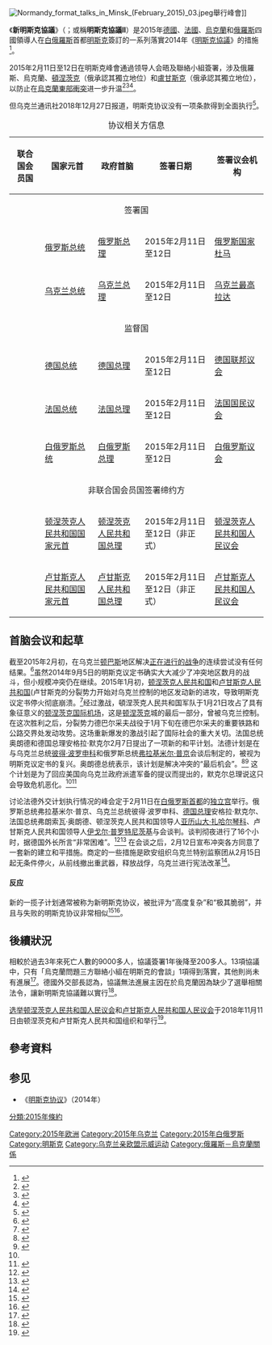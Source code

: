 {{expand|time=2015-06-04T09:50:39+00:00}}
{{noteTA
|G1=Places
|G2=PP
}}
[[File:Normandy_format_talks_in_Minsk_(February_2015)_03.jpeg|thumb]]舉行峰會]]
{{烏克蘭危機}}

《'''新明斯克協議'''》（{{lang-en|Minsk II}}；或稱'''明斯克協議II'''）是2015年[[德國|德國]]、[[法國|法國]]、[[烏克蘭|烏克蘭]]和[[俄羅斯|俄羅斯]]四國領導人在[[白俄羅斯|白俄羅斯]]首都[[明斯克|明斯克]]簽訂的一系列落實2014年《[[明斯克協議|明斯克協議]]》的措施<ref>{{Cite web|title=新明斯克协议执行取得艰难进展（国际视点）-新华网|url=http://www.xinhuanet.com/politics/2015-02/28/c_127526149.htm|access-date=2021-07-10|work=www.xinhuanet.com|archive-url=https://web.archive.org/web/20210711204749/http://www.xinhuanet.com/politics/2015-02/28/c_127526149.htm|archive-date=2021-07-11|dead-url=no}}</ref>。

2015年2月11日至12日在明斯克峰會通過领导人会晤及聯絡小組簽署，涉及俄羅斯、烏克蘭、[[頓涅茨克|頓涅茨克]]（俄承認其獨立地位）和[[盧甘斯克|盧甘斯克]]（俄承認其獨立地位），以防止在[[顿巴斯战争|烏克蘭東部衝突]]进一步升温<ref>{{Cite web|title=The Impact of the Normandy Format on the Conflict in Ukraine: Four Leaders, Three Cease-fires, and Two Summits|url=https://www.csis.org/analysis/impact-normandy-format-conflict-ukraine-four-leaders-three-cease-fires-and-two-summits|access-date=2021-07-10|work=www.csis.org|language=en|archive-url=https://web.archive.org/web/20211127031223/https://www.csis.org/analysis/impact-normandy-format-conflict-ukraine-four-leaders-three-cease-fires-and-two-summits|archive-date=2021-11-27|dead-url=no}}</ref><ref>{{Cite web|title=Normandy talks land in Paris but fail to deliver peace in Ukraine|url=https://www.politico.eu/article/normandy-talks-land-in-paris-but-fail-to-deliver-peace-in-ukraine/|access-date=2021-07-10|date=2019-12-10|work=POLITICO|language=en-US|archive-url=https://web.archive.org/web/20211201210522/https://www.politico.eu/article/normandy-talks-land-in-paris-but-fail-to-deliver-peace-in-ukraine/|archive-date=2021-12-01|dead-url=no}}</ref><ref>{{Cite web|title=中国代表说新明斯克协议仍是乌克兰危机政治调解的关键|url=https://world.huanqiu.com/article/9CaKrnKpt1A|access-date=2021-07-10|work=world.huanqiu.com|archive-url=https://web.archive.org/web/20210710160909/https://world.huanqiu.com/article/9CaKrnKpt1A|archive-date=2021-07-10|dead-url=no}}</ref>。

但乌克兰通讯社2018年12月27日报道，明斯克协议没有一项条款得到全面执行<ref name="10391709-almost-entire-gray">{{Cite news|url=https://www.unian.info/war/10391709-almost-entire-gray-zone-in-donbas-liberated-by-ukraine-without-minsk-deal-breach-adviser.html|title=Almost entire 'gray' zone in Donbas liberated by Ukraine without Minsk deal breach – adviser|publisher=[[UNIAN|UNIAN]]|date=27 December 2018|access-date=22 April 2019|archive-date=2018-12-28|archive-url=https://web.archive.org/web/20181228035233/https://www.unian.info/war/10391709-almost-entire-gray-zone-in-donbas-liberated-by-ukraine-without-minsk-deal-breach-adviser.html|dead-url=no}}</ref>。

{| class="wikitable"
|+协议相关方信息
! 联合国会员国!!国家元首  !! 政府首脑!! 签署日期  !! 签署议会机构
|-
! colspan="5" align="center" | 签署国
|-
|{{flag|俄罗斯}}
|[[俄罗斯总统|俄罗斯总统]]
|[[俄罗斯总理|俄罗斯总理]]
|2015年2月11日至12日
|[[俄罗斯国家杜马|俄罗斯国家杜马]]
|-
|{{flag|乌克兰}}
|[[乌克兰总统|乌克兰总统]]
|[[乌克兰总理|乌克兰总理]]
|2015年2月11日至12日
|[[乌克兰最高拉达|乌克兰最高拉达]]
|-
! colspan="5" align="center" | 监督国
|-
|{{flag|德国}}
|[[德国总统|德国总统]]
|[[德国总理|德国总理]]
|2015年2月11日至12日
|[[德国联邦议会|德国联邦议会]]
|-
|{{flag|法国}}
|[[法国总统|法国总统]]
|[[法国总理|法国总理]]
|2015年2月11日至12日
|[[法国国民议会|法国国民议会]]
|-
|{{flag|白俄罗斯}}
|[[白俄罗斯总统|白俄罗斯总统]]
|[[白俄罗斯总理|白俄罗斯总理]]
|2015年2月11日至12日
|[[白俄罗斯议会|白俄罗斯议会]]
|-
! colspan="5" align="center" | 非联合国会员国签署缔约方
|-
|{{flag|顿涅茨克人民共和国}}
|[[顿涅茨克人民共和国国家元首|顿涅茨克人民共和国国家元首]]
|[[顿涅茨克人民共和国总理|顿涅茨克人民共和国总理]]
|2015年2月11日至12日（非正式）
|[[顿涅茨克人民共和国人民议会|顿涅茨克人民共和国人民议会]]
|-
|{{flag|卢甘斯克人民共和国}}
|[[卢甘斯克人民共和国国家元首|卢甘斯克人民共和国国家元首]]
|[[卢甘斯克人民共和国总理|卢甘斯克人民共和国总理]]
|2015年2月11日至12日（非正式）
|[[卢甘斯克人民共和国人民议会|卢甘斯克人民共和国人民议会]]
|}

== 首脑会议和起草 ==
截至2015年2月初，在乌克兰[[顿巴斯|顿巴斯]]地区解决[[顿巴斯战争|正在进行的战争]]的连续尝试没有任何结果。<ref name="BB12FEB225f">{{cite news|url=https://www.bloomberg.com/news/articles/2015-02-12/ukrainian-cease-fire-sealed-after-all-night-minsk-peace-summit|title=EU Stands by Sanctions Against Russia After Ukraine Truce Sealed|work=Bloomberg News|date=12 February 2015|access-date=12 February 2015|archive-date=2021-11-02|archive-url=https://web.archive.org/web/20211102144622/https://www.bloomberg.com/news/articles/2015-02-12/ukrainian-cease-fire-sealed-after-all-night-minsk-peace-summit|dead-url=no}}</ref>虽然2014年9月5日的明斯克议定书确实大大减少了冲突地区数月的战斗，但小规模冲突仍在继续。2015年1月初，[[顿涅茨克人民共和国|顿涅茨克人民共和国]]和[[卢甘斯克人民共和国|卢甘斯克人民共和国]](卢甘斯克的分裂势力开始对乌克兰控制的地区发动新的进攻，导致明斯克议定书停火彻底崩溃。<ref name="GD21JAN">{{cite news|url=https://www.theguardian.com/world/2015/jan/21/russia-ukraine-war-fighting-east|title=Ukraine forces admit loss of Donetsk airport to rebels|work=The Guardian|date=21 January 2015|access-date=23 January 2015|archive-date=2015-01-23|archive-url=https://web.archive.org/web/20150123044426/http://www.theguardian.com/world/2015/jan/21/russia-ukraine-war-fighting-east|dead-url=no}}</ref>经过激战，頓涅茨克人民共和国军队于1月21日攻占了具有象征意义的[[顿涅茨克国际机场|顿涅茨克国际机场]]，这是[[顿涅茨克|顿涅茨克]]城的最后一部分，曾被乌克兰控制。在这次胜利之后，分裂势力德巴尔采夫战役于1月下旬在德巴尔采夫的重要铁路和公路交界处发动攻势。这场重新爆发的激战引起了国际社会的重大关切。法国总统奥朗德和德国总理安格拉·默克尔2月7日提出了一项新的和平计划。法德计划是在与乌克兰总统[[彼得·波罗申科|彼得·波罗申科]]和俄罗斯总统[[弗拉基米尔·普京|弗拉基米尔·普京]]会谈后制定的，被视为明斯克议定书的复兴。奥朗德总统表示，该计划是解决冲突的“最后机会”。<ref name="7FEB2052">{{cite news|url=https://www.bbc.com/news/world-europe-31185027|title=Ukraine crisis: 'Last chance' for peace says Hollande|publisher=BBC News|date=7 February 2015|access-date=7 February 2015|archive-date=2021-10-31|archive-url=https://web.archive.org/web/20211031221808/https://www.bbc.com/news/world-europe-31185027|dead-url=no}}</ref><ref name="wew223">{{cite news|url=https://www.bloomberg.com/news/articles/2015-02-07/putin-rejects-attempts-to-contain-russia-after-peace-talks-fail|title=Putin Rejects Attempts to Contain Russia After Peace Talks Fail|work=Bloomberg News|date=7 February 2015|access-date=7 February 2015|archive-date=2021-11-02|archive-url=https://web.archive.org/web/20211102143306/https://www.bloomberg.com/news/articles/2015-02-07/putin-rejects-attempts-to-contain-russia-after-peace-talks-fail|dead-url=no}}</ref> 这个计划是为了回应美国向乌克兰政府派遣军备的提议而提出的，默克尔总理说这只会导致危机恶化。<ref name="7FEB2052" /><ref name="7FEBNYT">{{cite news|url=https://www.nytimes.com/2015/02/08/world/europe/divisions-on-display-over-western-response-to-ukraine-at-security-conference.html|title=Western Nations Split on Arming Kiev|work=The New York Times|date=7 February 2015|access-date=7 February 2015|archive-date=2021-10-19|archive-url=https://web.archive.org/web/20211019144619/https://www.nytimes.com/2015/02/08/world/europe/divisions-on-display-over-western-response-to-ukraine-at-security-conference.html|dead-url=no}}</ref>

讨论法德外交计划执行情况的峰会定于2月11日在[[白俄罗斯|白俄罗斯]][[首都|首都]]的[[明斯克|独立宫]]举行。俄罗斯总统弗拉基米尔·普京、乌克兰总统彼得·波罗申科、[[德国总理|德国总理]]安格拉·默克尔、法国总统弗朗索瓦·奥朗德、顿涅茨克人民共和国领导人[[亚历山大·扎哈尔琴科|亚历山大·扎哈尔琴科]]、卢甘斯克人民共和国领导人[[伊戈尔·普罗特尼茨基|伊戈尔·普罗特尼茨基]]与会谈判。谈判彻夜进行了16个小时，据德国外长所言“非常困难”。<ref name="12FEG22">{{cite news|date=12 February 2015|title='Glimmer of hope' for Ukraine after deal at Minsk peace summit|work=Reuters|url=https://www.reuters.com/article/us-ukraine-crisis-idUSKBN0LG0FX20150212|access-date=2020-09-13|archive-date=2021-10-19|archive-url=https://web.archive.org/web/20211019235619/https://www.reuters.com/article/us-ukraine-crisis-idUSKBN0LG0FX20150212|dead-url=no}}</ref><ref name="UYH#52">{{cite news|first1=Alexandra|last1=Hudson|author2=Madeline Chambers|url=https://www.yahoo.com/news/german-min-minsk-deal-not-wished-101526732.html?ref=gs|title=German foreign minister: Minsk deal not all we would have wished for|publisher=Yahoo News|date=12 February 2015|agency=Reuters|access-date=21 October 2016|archive-date=2021-11-16|archive-url=https://web.archive.org/web/20211116173110/https://www.yahoo.com/news/german-min-minsk-deal-not-wished-101526732.html?ref=gs|dead-url=no}}</ref> 在会谈之后，2月12日宣布冲突各方同意了一套新的建立和平措施。商定的一些措施是欧安组织乌克兰特别监察团从2月15日起无条件停火，从前线撤出重武器，释放战俘，乌克兰进行宪法改革<ref name="WSJ12FEBY">{{cite news|first1=Andrey|last1=Ostroukh|author2=Gregory L. White|author3=Julian E. Barnes|url=https://www.wsj.com/articles/ukraine-peace-talks-yield-cease-fire-deal-1423731958|title=Ukraine Peace Talks Yield Cease-Fire Deal|work=The Wall Street Journal|date=12 February 2015|access-date=12 February 2015|url-access=limited|archive-date=2021-10-19|archive-url=https://web.archive.org/web/20211019054547/https://www.wsj.com/articles/ukraine-peace-talks-yield-cease-fire-deal-1423731958|dead-url=no}}</ref>。

====反应====
新的一揽子计划通常被称为新明斯克协议，被批评为“高度复杂”和“极其脆弱”，并且与失败的明斯克协议非常相似<ref name="GD12FEB22">{{cite news|first=Simon|last=Tisdall|author-link=Simon Tisdall|url=https://www.theguardian.com/world/2015/feb/12/ukraine-peace-deal-looks-fragile-in-the-extreme|title=Ukraine peace deal looks fragile in the extreme|work=The Guardian|date=12 February 2015|access-date=12 February 2015|archive-date=2015-02-12|archive-url=https://web.archive.org/web/20150212125502/http://www.theguardian.com/world/2015/feb/12/ukraine-peace-deal-looks-fragile-in-the-extreme|dead-url=no}}</ref><ref name="MEI1">{{cite news|first=Ingo|last=Mannteufel|url=http://www.dw.com/en/opinion-minsk-ii-leaves-many-questions-unanswered/a-18255011|title=Minsk II leaves many questions unanswered|publisher=Deutsche Welle|date=12 February 2015|access-date=12 February 2015|archive-date=2021-10-20|archive-url=https://web.archive.org/web/20211020015456/https://www.dw.com/en/opinion-minsk-ii-leaves-many-questions-unanswered/a-18255011|dead-url=no}}</ref>。

== 後續狀況 ==
相較於過去3年來死亡人數的9000多人，協議簽署1年後降至200多人。13項協議中，只有「烏克蘭問題三方聯絡小組在明斯克的會談」1項得到落實，其他則尚未有進展<ref>{{Cite web|title=新明斯克协议一周年　乌克兰危机何去何从--国际--人民网|url=http://world.people.com.cn/n1/2016/0212/c1002-28120382.html|access-date=2022-02-28|work=world.people.com.cn|archive-date=2020-11-01|archive-url=https://web.archive.org/web/20201101202500/http://world.people.com.cn/n1/2016/0212/c1002-28120382.html}}</ref>。德國外交部長認為，協議無法進展主因在於烏克蘭因為缺少了選舉相關法令，讓新明斯克協議難以實行<ref>{{Cite web|title=德国外长：乌克兰缺少选举法阻碍新明斯克协议落实|url=https://sputniknews.cn/20160119/1017754919.html|access-date=2022-02-28|date=20160119T1944+0800|last=俄罗斯卫星通讯社|work=俄罗斯卫星通讯社|language=zh|archive-date=2022-04-04|archive-url=https://web.archive.org/web/20220404181211/https://sputniknews.cn/20160119/1017754919.html}}</ref>。

[[选举|选举]][[顿涅茨克人民共和国人民议会|顿涅茨克人民共和国人民议会]]和[[卢甘斯克人民共和国人民议会|卢甘斯克人民共和国人民议会]]于2018年11月11日由顿涅茨克和卢甘斯克人民共和国组织和举行<ref>{{Cite news|url=https://www.washingtonpost.com/world/europe/incumbents-win-vote-in-ukraine-rebel-regions/2018/11/12/04e2e23a-e65d-11e8-8449-1ff263609a31_story.html?noredirect=on|archive-url=https://web.archive.org/web/20181214070213/https://www.washingtonpost.com/world/europe/incumbents-win-vote-in-ukraine-rebel-regions/2018/11/12/04e2e23a-e65d-11e8-8449-1ff263609a31_story.html?noredirect=on|url-status=dead|archive-date=14 December 2018|title=Separatists win vote in Ukraine rebel regions by big margins|work=[[The_Washington_Post|The Washington Post]]|date=12 November 2018|access-date=17 November 2018}}</ref>。

== 參考資料 ==
{{reflist}}

== 参见 ==
* 《[[明斯克协议|明斯克协议]]》（2014年）

{{頓巴斯戰爭}}

[[Category:2015年欧洲|Category:2015年欧洲]]
[[Category:2015年乌克兰|Category:2015年乌克兰]]
[[Category:2015年白俄罗斯|Category:2015年白俄罗斯]]
[[Category:明斯克|Category:明斯克]]
[[Category:乌克兰亲欧盟示威运动|Category:乌克兰亲欧盟示威运动]]
[[Category:俄羅斯－烏克蘭關係|Category:俄羅斯－烏克蘭關係]]
[[分類:2015年條約|分類:2015年條約]]